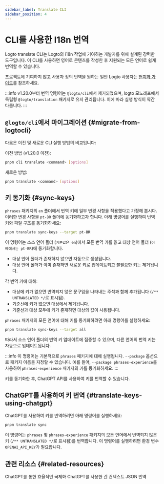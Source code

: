 ```yaml
---
sidebar_label: Translate CLI
sidebar_position: 4
---
```


# CLI를 사용한 I18n 번역

Logto translate CLI는 Logto의 i18n 작업에 기여하는 개발자를 위해 설계된 강력한 도구입니다. 이 CLI를 사용하면 영어로 콘텐츠를 작성한 후 지원되는 모든 언어로 쉽게 번역할 수 있습니다.

프로젝트에 기여하지 않고 사용자 정의 번역을 원하는 일반 Logto 사용자는 [현지화 가이드](/customization/localized-languages/)를 참조하세요.

:::info
v1.20.0부터 번역 명령어는 `@logto/cli`에서 제거되었으며, logto 모노레포에서 독립형 `@logto/translation` 패키지로 유지 관리됩니다. 이에 따라 실행 방식이 약간 다릅니다.
:::

## `@logto/cli`에서 마이그레이션 \{#migrate-from-logtocli}

다음은 이전 및 새로운 CLI 실행 방법의 비교입니다:

이전 방법 (v1.20.0 이전):

```bash
pnpm cli translate <command> [options]
```

새로운 방법:

```bash
pnpm translate <command> [options]
```

## 키 동기화 \{#sync-keys}

`phrases` 패키지의 `en` 폴더에서 번역 키에 일부 변경 사항을 적용했다고 가정해 봅시다. 이러한 변경 사항을 `pt-BR` 폴더에 동기화하고자 합니다. 아래 명령어를 실행하여 번역 키와 파일 구조를 동기화하세요:

```bash
pnpm translate sync-keys --target pt-BR
```

이 명령어는 소스 언어 폴더 (`기본값은 en`)에서 모든 번역 키를 읽고 대상 언어 폴더 (`이 예에서는 pt-BR`)에 동기화합니다.

- 대상 언어 폴더가 존재하지 않으면 자동으로 생성됩니다.
- 대상 언어 폴더가 이미 존재하면 새로운 키로 업데이트되고 불필요한 키는 제거됩니다.

각 번역 키에 대해:

- 대상에 키가 없으면 번역되지 않은 문구임을 나타내는 주석과 함께 추가됩니다 (`/** UNTRANSLATED */`로 표시됨).
- 기준선에 키가 없으면 대상에서 제거됩니다.
- 기준선과 대상 모두에 키가 존재하면 대상의 값이 사용됩니다.

`phrases` 패키지의 모든 언어에 대해 키를 동기화하려면 아래 명령어를 실행하세요:

```bash
pnpm translate sync-keys --target all
```

따라서 소스 언어 폴더의 번역 키 업데이트에 집중할 수 있으며, 다른 언어의 번역 키는 자동으로 업데이트됩니다.

:::info
이 명령어는 기본적으로 `phrases` 패키지에 대해 실행됩니다. `--package` 옵션으로 패키지 이름을 지정할 수 있습니다. 예를 들어, `--package phrases-experience`를 사용하여 `phrases-experience` 패키지의 키를 동기화하세요.
:::

키를 동기화한 후, ChatGPT API를 사용하여 키를 번역할 수 있습니다.

## ChatGPT를 사용하여 키 번역 \{#translate-keys-using-chatgpt}

ChatGPT를 사용하여 키를 번역하려면 아래 명령어를 실행하세요:

```bash
pnpm translate sync
```

이 명령어는 `phrases` 및 `phrases-experience` 패키지의 모든 언어에서 번역되지 않은 키 (`/** UNTRANSLATED */`로 표시됨)를 번역합니다. 이 명령어를 실행하려면 환경 변수 `OPENAI_API_KEY`가 필요합니다.

## 관련 리소스 \{#related-resources}

<Url href="https://blog.logto.io/efficient-internationalization-with-chatgpt">
  ChatGPT를 통한 효율적인 국제화
</Url>

<Url href="https://blog.logto.io/long-context-json-translation-with-chat-gpt">
  ChatGPT를 사용한 긴 컨텍스트 JSON 번역
</Url>
